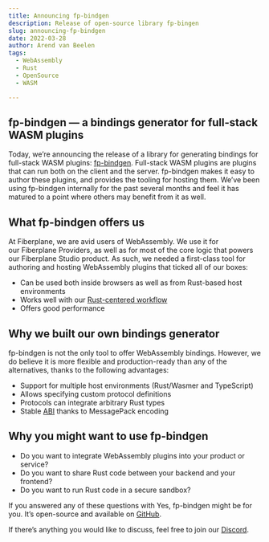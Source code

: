 ```yaml
---
title: Announcing fp-bindgen
description: Release of open-source library fp-bingen
slug: announcing-fp-bindgen
date: 2022-03-28
author: Arend van Beelen
tags:
  - WebAssembly
  - Rust
  - OpenSource
  - WASM

---
```


## fp-bindgen — a bindings generator for full-stack WASM plugins
Today, we’re announcing the release of a library for generating bindings for full-stack WASM plugins: [fp-bindgen](https://github.com/fiberplane/fp-bindgen). Full-stack WASM plugins are plugins that can run both on the client and the server. fp-bindgen makes it easy to author these plugins, and provides the tooling for hosting them. We’ve been using fp-bindgen internally for the past several months and feel it has matured to a point where others may benefit from it as well.

## What fp-bindgen offers us

At Fiberplane, we are avid users of WebAssembly. We use it for our Fiberplane Providers, as well as for most of the core logic that powers our Fiberplane Studio product. As such, we needed a first-class tool for authoring and hosting WebAssembly plugins that ticked all of our boxes:

* Can be used both inside browsers as well as from Rust-based host environments
* Works well with our [Rust-centered workflow](https://blog.fiberplane.com/why-we-use-rust/)
* Offers good performance

## Why we built our own bindings generator
fp-bindgen is not the only tool to offer WebAssembly bindings. However, we do believe it is more flexible and production-ready than any of the alternatives, thanks to the following advantages:

* Support for multiple host environments (Rust/Wasmer and TypeScript)
* Allows specifying custom protocol definitions
* Protocols can integrate arbitrary Rust types
* Stable [ABI](https://en.wikipedia.org/wiki/Application_binary_interface) thanks to MessagePack encoding

## Why you might want to use fp-bindgen

* Do you want to integrate WebAssembly plugins into your product or service?
* Do you want to share Rust code between your backend and your frontend?
* Do you want to run Rust code in a secure sandbox?

If you answered any of these questions with Yes, fp-bindgen might be for you. It’s open-source and available on [GitHub](https://github.com/fiberplane/fp-bindgen).

If there’s anything you would like to discuss, feel free to join our [Discord](https://discord.gg/cqdY6SpfVR).

